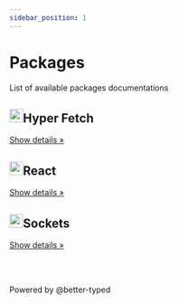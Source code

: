```yaml
---
sidebar_position: 1
---
```

  
# Packages

<span class="api-docs__do-not-parse">

<div class="api-docs__monorepo-packages"><p>List of available packages documentations</p><div class="api-docs__monorepo-row row api-row"><article class="api-docs__monorepo-column col col--6"><div class="api-docs__monorepo-card card margin-bottom--lg padding--lg pagination-nav__link"><h2 class="api-docs__monorepo-card-title text--truncate api-card-title"><img loading="lazy" src="/img/logo.svg" alt="" class="api-docs__monorepo-card-image" width="24" height="24" />Hyper Fetch</h2><div class="api-docs__monorepo-card-more text--truncate pagination-nav__sublabel">


[Show details »](/api/Hyper-Fetch/index.mdx)


</div></div></article><article class="api-docs__monorepo-column col col--6"><div class="api-docs__monorepo-card card margin-bottom--lg padding--lg pagination-nav__link"><h2 class="api-docs__monorepo-card-title text--truncate api-card-title"><img loading="lazy" src="/img/react.svg" alt="" class="api-docs__monorepo-card-image" width="24" height="24" />React</h2><div class="api-docs__monorepo-card-more text--truncate pagination-nav__sublabel">


[Show details »](/api/React/index.mdx)


</div></div></article><article class="api-docs__monorepo-column col col--6"><div class="api-docs__monorepo-card card margin-bottom--lg padding--lg pagination-nav__link"><h2 class="api-docs__monorepo-card-title text--truncate api-card-title"><img loading="lazy" src="/img/features/049-messenger.svg" alt="" class="api-docs__monorepo-card-image" width="24" height="24" />Sockets</h2><div class="api-docs__monorepo-card-more text--truncate pagination-nav__sublabel">


[Show details »](/api/Sockets/index.mdx)


</div></div></article></div><br/><br/><p class="api-docs__footer footer__copyright">Powered by @better-typed</p></div>

</span>